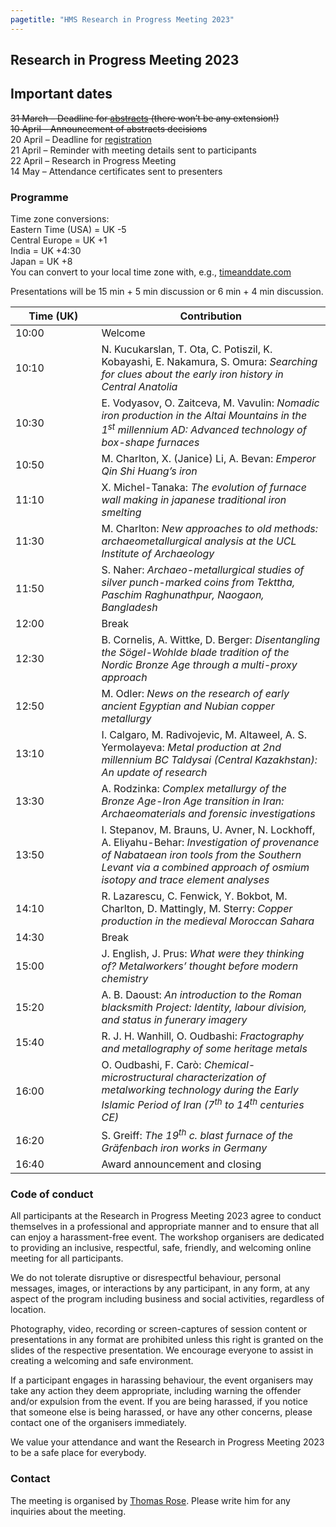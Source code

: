 ```yaml
---
pagetitle: "HMS Research in Progress Meeting 2023"
---
```


## Research in Progress Meeting 2023

::: {.callout-important icon=false} 

## Important dates
~~31 March -- Deadline for [abstracts](https://forms.gle/PJDpChyRJ7p7TKPk7){target="_blank"} (there won't be any extension!)~~  
~~10 April -- Announcement of abstracts decisions~~   
20 April -- Deadline for [registration](https://forms.gle/oZnQKKX5VM6Vj1aN8){target="_blank"}  
21 April -- Reminder with meeting details sent to participants  
22 April -- Research in Progress Meeting  
14 May -- Attendance certificates sent to presenters

::: 

### Programme

[Time zone conversions:  
Eastern Time (USA) = UK -5  
Central Europe = UK +1  
India = UK +4:30  
Japan = UK +8  
You can convert to your local time zone with, e.g., [timeanddate.com](https://www.timeanddate.com/worldclock/converter.html?iso=20230422T090000&p1=136){target="_blank"}]{.aside}

Presentations will be 15 min + 5 min discussion or 6 min + 4 min discussion. 

| Time (UK) | Contribution |
|------|----------------|
|10:00 | Welcome        |
|10:10 | N. Kucukarslan, T. Ota, C. Potiszil, K. Kobayashi, E. Nakamura, S. Omura: *Searching for clues about the early iron history in Central Anatolia*|
|10:30 | E. Vodyasov, O. Zaitceva, M. Vavulin: *Nomadic iron production in the Altai Mountains in the 1^st^ millennium AD: Advanced technology of box-shape furnaces*|
|10:50 | M. Charlton, X. (Janice) Li, A. Bevan: *Emperor Qin Shi Huang’s iron*|
|11:10 | X. Michel-Tanaka: *The evolution of furnace wall making in japanese traditional iron smelting*|
|11:30 | M. Charlton: *New approaches to old methods: archaeometallurgical analysis at the UCL Institute of Archaeology*|
|11:50 | S. Naher: *Archaeo-metallurgical studies of silver punch-marked coins from Tekttha, Paschim Raghunathpur, Naogaon, Bangladesh*|
|12:00 | Break |
|12:30 | B. Cornelis, A. Wittke, D. Berger: *Disentangling the Sögel-Wohlde blade tradition of the Nordic Bronze Age through a multi-proxy approach*|
|12:50 | M. Odler: *News on the research of early ancient Egyptian and Nubian copper metallurgy*|
|13:10 | I. Calgaro, M. Radivojevic, M. Altaweel, A. S. Yermolayeva: *Metal production at 2nd millennium BC Taldysai (Central Kazakhstan): An update of research*|
|13:30 | A. Rodzinka: *Complex metallurgy of the Bronze Age-Iron Age transition in Iran: Archaeomaterials and forensic investigations*|
|13:50 | I. Stepanov, M. Brauns, U. Avner, N. Lockhoff, A. Eliyahu-Behar: *Investigation of provenance of Nabataean iron tools from the Southern Levant via a combined approach of osmium isotopy and trace element analyses*|
|14:10 | R. Lazarescu, C. Fenwick, Y. Bokbot, M. Charlton, D. Mattingly, M. Sterry: *Copper production in the medieval Moroccan Sahara*|
|14:30 | Break|
|15:00 | J. English, J. Prus: *What were they thinking of? Metalworkers’ thought before modern chemistry*|
|15:20 | A. B. Daoust: *An introduction to the Roman blacksmith Project: Identity, labour division, and status in funerary imagery*|
|15:40 | R. J. H. Wanhill, O. Oudbashi: *Fractography and metallography of some heritage metals*|
|16:00 | O. Oudbashi, F. Carò: *Chemical-microstructural characterization of metalworking technology during the Early Islamic Period of Iran (7^th^ to 14^th^ centuries CE)*|
|16:20 | S. Greiff: *The 19^th^ c. blast furnace of the Gräfenbach iron works in Germany*|
|16:40 | Award announcement and closing |

<!--
### Call for Papers
The Research in Progress Meeting 2023 of the [Historical Metallurgy Society](https://historicalmetallurgy.org/){target="_blank"} will take place online on Saturday, 22^nd^ of April. It provides a forum for everyone working on topics related to ancient and historical metallurgical practices, the past use of metal objects, and related fields. We are keen to learn more about your ongoing or recently finished projects! The meeting aims to foster links between the different disciplines and geographical regions. Therefore, we particularly encourage submissions from early career researchers, contract archaeologists/conservators, and colleagues from outside Europe. There will be an HMS prize for the best student presentation. 

Abstracts (up to 200 words) can be submitted until March, 31^st^ via the [submission form](https://forms.gle/PJDpChyRJ7p7TKPk7){target="_blank"}. Please note that there won't be extensions of the submission deadline. Presentations can be either 6 min or 15 min long (with time for questions added). We encourage all presenters to take full advantage of the flexibility a virtual event provides and present their project in a way that suits them and their project best. Pre-recorded contribution are possible but the presenter must be present in the meeting to answer any questions. Presentations will be scheduled in a way that considers the different presenter’s time zones. 

Participation is free of charge. Please register for the event until April, 20 using the [registration form](https://forms.gle/oZnQKKX5VM6Vj1aN8){target="_blank"}. The link to the meeting room will be displayed once you successfully registered.  

The programme and any updates will be announced here and circulated by mail. General enquiries can be directed to Thomas Rose (<t.rose@em.uni-frankfurt.de>).

We are looking forward to seeing you in April! 
-->

### Code of conduct
All participants at the Research in Progress Meeting 2023 agree to conduct themselves in a professional and appropriate manner and to ensure that all can enjoy a harassment-free event. The workshop organisers are dedicated to providing an inclusive, respectful, safe, friendly, and welcoming online meeting for all participants.

We do not tolerate disruptive or disrespectful behaviour, personal messages, images, or interactions by any participant, in any form, at any aspect of the program including business and social activities, regardless of location. 

Photography, video, recording or screen-captures of session content or presentations in any format are prohibited unless this right is granted on the slides of the respective presentation. We encourage everyone to assist in creating a welcoming and safe environment. 

If a participant engages in harassing behaviour, the event organisers may take any action they deem appropriate, including warning the offender and/or expulsion from the event. If you are being harassed, if you notice that someone else is being harassed, or have any other concerns, please contact one of the organisers immediately. 

We value your attendance and want the Research in Progress Meeting 2023 to be a safe place for everybody. 

### Contact
The meeting is organised by [Thomas Rose](mailto:t.rose@em.uni-frankfurt.de). Please write him for any inquiries about the meeting. 
